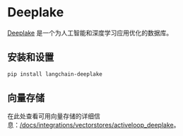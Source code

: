 # Deeplake

[Deeplake](https://www.deeplake.ai/) 是一个为人工智能和深度学习应用优化的数据库。

## 安装和设置

```bash
pip install langchain-deeplake
```

## 向量存储

在此处查看可用向量存储的详细信息：[/docs/integrations/vectorstores/activeloop_deeplake](/docs/integrations/vectorstores/activeloop_deeplake)。